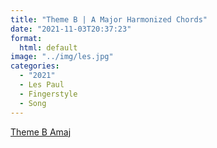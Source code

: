 ```yaml
---
title: "Theme B | A Major Harmonized Chords"
date: "2021-11-03T20:37:23"
format: 
  html: default
image: "../img/les.jpg"
categories:
  - "2021"
  - Les Paul
  - Fingerstyle
  - Song
---
```


[Theme B Amaj](https://wordpress.com/post/lespaul18.wordpress.com/219)

